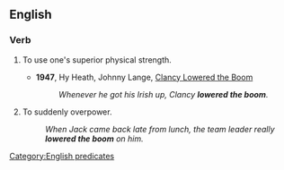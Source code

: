 ==English==

===Verb===
{{head|en|verb|head=to [[lower]] [[the]] [[boom]]}}

# {{idiomatic}} To use one's superior physical strength.
#* '''1947''', Hy Heath, Johnny Lange, [[w:Clancy Lowered the Boom|Clancy Lowered the Boom]]
#*: ''Whenever he got his Irish up, Clancy '''lowered the boom'''.''
# {{idiomatic|with "on"}} To suddenly overpower.
#: ''When Jack came back late from lunch, the team leader really '''lowered the boom''' on him.''

[[Category:English predicates]]